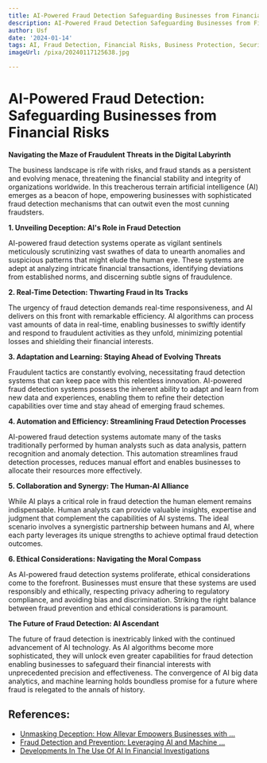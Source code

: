 ```yaml
---
title: AI-Powered Fraud Detection Safeguarding Businesses from Financial Risks
description: AI-Powered Fraud Detection Safeguarding Businesses from Financial Risks
author: Usf
date: '2024-01-14'
tags: AI, Fraud Detection, Financial Risks, Business Protection, Security
imageUrl: /pixa/20240117125638.jpg

---
```

# AI-Powered Fraud Detection: Safeguarding Businesses from  Financial Risks

**Navigating the Maze of  Fraudulent Threats in the Digital Labyrinth**

The business landscape is  rife with risks, and fraud  stands as a persistent and evolving menace, threatening the financial stability and integrity of organizations worldwide.  In this treacherous terrain artificial  intelligence (AI)  emerges as a beacon of hope, empowering businesses with sophisticated fraud detection mechanisms that can  outwit even the most cunning fraudsters.

**1. Unveiling Deception: AI's Role  in Fraud Detection**

AI-powered  fraud detection systems operate as vigilant sentinels  meticulously scrutinizing vast swathes of data to  unearth anomalies and suspicious patterns that might elude the human eye. These systems are  adept at analyzing intricate financial transactions, identifying deviations from established norms, and discerning subtle signs of fraudulence.

**2. Real-Time Detection: Thwarting Fraud in Its Tracks**

The urgency of fraud detection demands real-time responsiveness, and AI delivers on this front with remarkable efficiency. AI algorithms can process vast amounts of data in  real-time, enabling businesses to swiftly identify and respond to fraudulent activities as they unfold, minimizing potential  losses and shielding  their financial interests.

**3. Adaptation and  Learning: Staying Ahead of Evolving Threats**

Fraudulent tactics are constantly evolving, necessitating fraud detection systems that can keep pace with this relentless innovation. AI-powered fraud detection systems possess the inherent ability to adapt and learn from new data and experiences, enabling them to refine their detection capabilities over time and stay ahead of emerging  fraud schemes.

**4. Automation and Efficiency: Streamlining Fraud Detection Processes**

AI-powered fraud detection systems automate many of the tasks traditionally performed by human analysts such as  data analysis, pattern recognition and anomaly detection. This automation  streamlines fraud detection  processes, reduces manual effort and enables businesses  to allocate their resources more effectively.

**5. Collaboration and Synergy: The Human-AI Alliance**

While AI plays  a critical role in fraud detection the human element remains indispensable. Human analysts can  provide valuable insights, expertise  and judgment that complement the capabilities of AI systems. The ideal  scenario involves a synergistic partnership  between humans and AI, where each  party  leverages its unique strengths  to achieve optimal fraud detection outcomes.

**6.  Ethical  Considerations: Navigating  the Moral Compass**

As AI-powered fraud detection systems proliferate,  ethical  considerations come to the forefront. Businesses must ensure that  these systems are used responsibly and ethically, respecting privacy  adhering to regulatory compliance, and avoiding bias and discrimination. Striking  the  right balance between fraud prevention and  ethical considerations is paramount.

**The Future of Fraud Detection: AI Ascendant**

The future of fraud detection is inextricably linked with the continued advancement of  AI technology. As  AI algorithms become more sophisticated, they will unlock even greater  capabilities for fraud  detection  enabling businesses to safeguard their financial interests with unprecedented precision and effectiveness. The convergence of AI big data analytics, and machine learning holds boundless promise for a future where fraud is relegated  to the annals of history.

## References:
- [Unmasking Deception: How Allevar Empowers Businesses with ...](https://www.linkedin.com/pulse/unmasking-deception-how-allevar-empowers-businesses-advanced)
- [Fraud Detection and Prevention: Leveraging AI and Machine ...](https://www.linkedin.com/pulse/fraud-detection-prevention-leveraging-ai-machine-learning-combat)
- [Developments In The Use Of AI In Financial Investigations](https://www.alvarezandmarsal.com/insights/developments-use-ai-financial-investigations)
